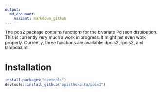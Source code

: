 ```yaml
---
output:
  md_document:
    variant: markdown_github
---
```


The pois2 package contains functions for the bivariate Poisson distribution. This is currently very much a work in progress. It might not even work properly. Currently, three functions are available: dpois2, rpois2, and lambda3.ml. 

# Installation

```r
install.packages("devtools")
devtools::install_github("opisthokonta/pois2")
```

